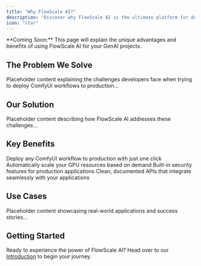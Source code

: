 ```yaml
---
title: "Why FlowScale AI?"
description: "Discover why FlowScale AI is the ultimate platform for deploying ComfyUI workflows to production"
icon: "star"
---
```


<Info>
**Coming Soon:** This page will explain the unique advantages and benefits of using FlowScale AI for your GenAI projects.
</Info>

## The Problem We Solve

Placeholder content explaining the challenges developers face when trying to deploy ComfyUI workflows to production...

## Our Solution

Placeholder content describing how FlowScale AI addresses these challenges...

## Key Benefits

<CardGroup cols={2}>
  <Card title="Instant Deployment" icon="rocket">
    Deploy any ComfyUI workflow to production with just one click
  </Card>
  <Card title="Auto-Scaling Infrastructure" icon="server">
    Automatically scale your GPU resources based on demand
  </Card>
  <Card title="Enterprise Security" icon="shield">
    Built-in security features for production applications
  </Card>
  <Card title="Developer-Friendly APIs" icon="code">
    Clean, documented APIs that integrate seamlessly with your applications
  </Card>
</CardGroup>

## Use Cases

Placeholder content showcasing real-world applications and success stories...

## Getting Started

Ready to experience the power of FlowScale AI? Head over to our [Introduction](/getting-started/introduction) to begin your journey.
